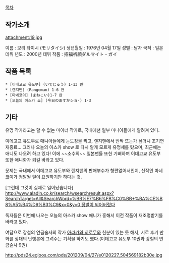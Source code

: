 [[목차]]
== 작가소개 ==
attachment:19.jpg

이름 : 모리 타이시 (モリタイシ)  
생년월일 : 1976년 04월 17일  
성별 : 남자  
국적 : 일본  
데뷔 년도 : 2000년  
데뷔 작품 : 招福祈願ダルマイト・ガイ

== 작품 목록 ==
 * [이데고교 유도부] (いでじゅう) 1-13 완
 * [렌지맨] (Rangeman) 1-6 완
 * [마네코이] (まねこい)1-7 완
 * [오늘의 아스카 쇼] (今日のあすかショ-) 1-3

== 기타 ==
유명 작가라고는 할 수 없는 마이너 작가로, 국내에선 일부 마니아들에게 알려져 있다.

이데고교 유도부로 매니아들에게 눈도장을 찍고, 렌지맨에서 반짝 뜨는가 싶더니 조기연재종료... 그러나 오늘의 아스카 show 로 다시 알게 모르게 유명세를 탔으며, 최근에는 애니도 나오려 하고 있다! 이에 ~~소수의~~ 일본팬들 또한 기뻐하며 이데고교 유도부 또한 애니화가 되길 바라고 있다.

문제는 국내에서 이데고교 유도부와 렌지맨의 판매부수가 형편없어서인지, 신작인 마네코이가 정발될 일이 요원하기만 하다는 것.

[그런데 그것이 실제로 일어났습니다] [[http://www.aladin.co.kr/search/wsearchresult.aspx?SearchTarget=All&SearchWord=%BB%E7%B6%FB%C0%BB+%BA%CE%B8%A5%B4%D9%B3%C9&x=0&y=0 정발이 되어버렸다]]

독자들은 이번에 나오는 오늘의 아스카 show 애니가 흥해서 이전 작품이 재조명받기를 바라고 있다.

여담으로 강철의 연금술사의 작가 [[아라카와 히로무]]와 친분이 있는 듯 해서, 서로 후기 만화를 상대의 단행본에 그려주는 기획을 하기도 했다.(이데고교 유도부 10권과 강철의 연금술사 9권)

http://pds24.egloos.com/pds/201209/04/27/e0120227_504569182b30e.jpg

